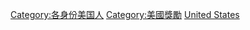 [[Category:各身份美国人|Category:各身份美国人]]
[[Category:美國獎勵|Category:美國獎勵]]
[[Category:各國榮譽獲得者|United States]]